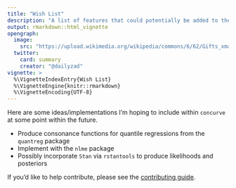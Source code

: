 ```yaml
---
title: "Wish List"
description: "A list of features that could potentially be added to the package."
output: rmarkdown::html_vignette
opengraph:
  image: 
    src: "https://upload.wikimedia.org/wikipedia/commons/6/62/Gifts_xmas.jpg"
  twitter:
    card: summary
    creator: "@dailyzad"  
vignette: >
  %\VignetteIndexEntry{Wish List}
  %\VignetteEngine{knitr::rmarkdown}
  %\VignetteEncoding{UTF-8}
---
```


Here are some ideas/implementations I'm hoping to include within `concurve` at some point within the future. 

* Produce consonance functions for quantile regressions from the `quantreg` package
* Implement with the `nlme` package 
* Possibly incorporate `Stan` via `rstantools` to produce likelihoods and posteriors

If you'd like to help contribute, please see the [contributing guide](https://data.lesslikely.com/concurve/CONTRIBUTING.html).
